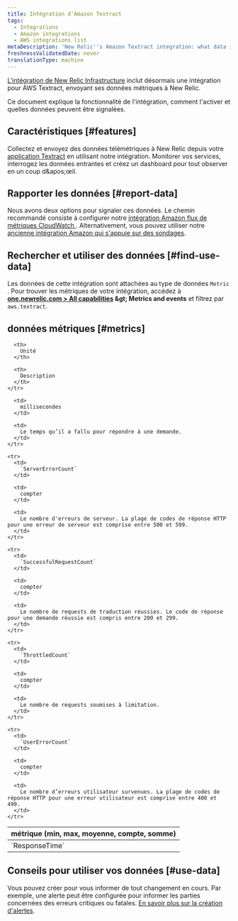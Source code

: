 ```yaml
---
title: Intégration d'Amazon Textract
tags:
  - Integrations
  - Amazon integrations
  - AWS integrations list
metaDescription: 'New Relic''s Amazon Textract integration: what data it reports, and how to enable it.'
freshnessValidatedDate: never
translationType: machine
---
```


[L'intégration de New Relic Infrastructure](/docs/infrastructure/introduction-infra-monitoring) inclut désormais une intégration pour <DNT>AWS Textract</DNT>, envoyant ses données métriques à New Relic.

Ce document explique la fonctionnalité de l'intégration, comment l'activer et quelles données peuvent être signalées.

## Caractéristiques [#features]

Collectez et envoyez des données télémétriques à New Relic depuis votre [application Textract](https://aws.amazon.com/textract/) en utilisant notre intégration. Monitorer vos services, interrogez les données entrantes et créez un dashboard pour tout observer en un coup d&amp;apos;œil.

## Rapporter les données [#report-data]

Nous avons deux options pour signaler ces données. Le chemin recommandé consiste à configurer notre [intégration Amazon flux de métriques CloudWatch ](/docs/infrastructure/amazon-integrations/connect/aws-metric-stream). Alternativement, vous pouvez utiliser notre [ancienne intégration Amazon qui s'appuie sur des sondages](/docs/infrastructure/infrastructure-integrations/cloud-integrations/configure-polling-frequency-data-collection-cloud-integrations).

## Rechercher et utiliser des données [#find-use-data]

Les données de cette intégration sont attachées au type de données `Metric` . Pour trouver les métriques de votre intégration, accédez à <DNT>**[one.newrelic.com &gt; All capabilities](https://one.newrelic.com/all-capabilities) &amp;gt; Metrics and events**</DNT> et filtrez par `aws.textract`.

## données métriques [#metrics]

<table>
  <thead>
    <tr>
      <th style={{ width: "200px" }}>
        métrique (min, max, moyenne, compte, somme)
      </th>

      <th>
        Unité
      </th>

      <th>
        Description
      </th>
    </tr>
  </thead>

  <tbody>
    <tr>
      <td>
        `ResponseTime`
      </td>

      <td>
        millisecondes
      </td>

      <td>
        Le temps qu’il a fallu pour répondre à une demande.
      </td>
    </tr>

    <tr>
      <td>
        `ServerErrorCount`
      </td>

      <td>
        compter
      </td>

      <td>
        Le nombre d'erreurs de serveur. La plage de codes de réponse HTTP pour une erreur de serveur est comprise entre 500 et 599.
      </td>
    </tr>

    <tr>
      <td>
        `SuccessfulRequestCount`
      </td>

      <td>
        compter
      </td>

      <td>
        Le nombre de requests de traduction réussies. Le code de réponse pour une demande réussie est compris entre 200 et 299.
      </td>
    </tr>

    <tr>
      <td>
        `ThrottledCount`
      </td>

      <td>
        compter
      </td>

      <td>
        Le nombre de requests soumises à limitation.
      </td>
    </tr>

    <tr>
      <td>
        `UserErrorCount`
      </td>

      <td>
        compter
      </td>

      <td>
        Le nombre d’erreurs utilisateur survenues. La plage de codes de réponse HTTP pour une erreur utilisateur est comprise entre 400 et 499.
      </td>
    </tr>
  </tbody>
</table>

## Conseils pour utiliser vos données [#use-data]

Vous pouvez créer <InlinePopover type="alerts" />pour vous informer de tout changement en cours. Par exemple, une alerte peut être configurée pour informer les parties concernées des erreurs critiques ou fatales. [En savoir plus sur la création d'alertes](/docs/alerts-applied-intelligence/new-relic-alerts/learn-alerts/introduction-alerts).